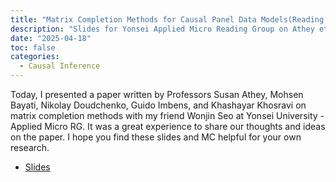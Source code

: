 ```yaml
---
title: "Matrix Completion Methods for Causal Panel Data Models(Reading Group PT)"
description: "Slides for Yonsei Applied Micro Reading Group on Athey et al. (2021)"
date: "2025-04-18"
toc: false
categories:
  - Causal Inference
---
```


Today, I presented a paper written by Professors Susan Athey, Mohsen Bayati, Nikolay Doudchenko, Guido Imbens, and Khashayar Khosravi on matrix completion methods with my friend Wonjin Seo at Yonsei University - Applied Micro RG. It was a great experience to share our thoughts and ideas on the paper. I hope you find these slides and MC helpful for your own research.

- [Slides](https://www.dropbox.com/scl/fi/cyb2yoe9dk8hv39itjzna/matrix-completion-appliedRG.pdf?rlkey=lwj0gid69dvzqht6ajl9x5zy7&dl=0)

